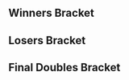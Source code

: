 {{DISPLAYTITLE:Heir II the Throne: ''Melee'' Doubles Bracket}}{{SetGame|melee}}
{{tabs static
|name1=Overview
|link1=Heir/2/Melee
|name2=Entrants
|link2=Heir/2/Melee/Entrants
|name3=Singles Bracket
|link3=Heir/2/Melee/Singles Bracket
|name4=Doubles Bracket
|link4=Heir/2/Melee/Doubles Bracket
|This=4
}}
<!-- Generated with http://tournament-nub.rhcloud.com/toliquipediadoubles name=teamheir-heir2doublesfinal -->
==Winners Bracket==
{{8DEDoublesWBracketA
|r1m1t1p1=Armada |r1m1t1p1flag=se
|r1m1t1p2=Android |r1m1t1p2flag=se |r1m1t1score=2
|r1m1t2p1=Trifasia |r1m1t2p1flag=es
|r1m1t2p2=K-12 |r1m1t2p2flag=es |r1m1t2score=0
|r1m1win=1


|r1m2t1p1=Jeapie |r1m2t1p1flag=nl
|r1m2t1p2=Overtriforce |r1m2t1p2flag=es |r1m2t1score=2
|r1m2t2p1=Vanity Angel |r1m2t2p1flag=gb
|r1m2t2p2=Baxon |r1m2t2p2flag=fr |r1m2t2score=1
|r1m2win=1


|r1m3t1p1=Ice |r1m3t1p1flag=de
|r1m3t1p2=Leffen |r1m3t1p2flag=se |r1m3t1score=2
|r1m3t2p1=reaper |r1m3t2p1flag=de
|r1m3t2p2=Blaze |r1m3t2p2flag=de |r1m3t2score=1
|r1m3win=1


|r1m4t1p1=Professor Pro |r1m4t1p1flag=gb
|r1m4t1p2=Tekk |r1m4t1p2flag=fr |r1m4t1score=2
|r1m4t2p1=Salepate |r1m4t2p1flag=fr
|r1m4t2p2=Mahie |r1m4t2p2flag=fr |r1m4t2score=1
|r1m4win=1


|r2m1t1p1=Armada |r2m1t1p1flag=se
|r2m1t1p2=Android |r2m1t1p2flag=se |r2m1t1score=3
|r2m1t2p1=Jeapie |r2m1t2p1flag=nl
|r2m1t2p2=Overtriforce |r2m1t2p2flag=es |r2m1t2score=0
|r2m1win=1
|r2m1t1p1char1=peach |r2m1t1p1stock1=1 |r2m1t1p2char1=sheik |r2m1t1p2stock1=1
|r2m1t2p1char1=cf |r2m1t2p1stock1=0 |r2m1t2p2char1=sheik |r2m1t2p2stock1=0 |r2m1win1=1 |r2m1stage1=Final Destination
|r2m1t1p1char2=peach |r2m1t1p1stock2=1 |r2m1t1p2char2=sheik |r2m1t1p2stock2=1
|r2m1t2p1char2=cf |r2m1t2p1stock2=0 |r2m1t2p2char2=sheik |r2m1t2p2stock2=0 |r2m1win2=1 |r2m1stage2=Final Destination
|r2m1t1p1char3=fox |r2m1t1p1stock3=1 |r2m1t1p2char3=sheik |r2m1t1p2stock3=1
|r2m1t2p1char3=cf |r2m1t2p1stock3=0 |r2m1t2p2char3=sheik |r2m1t2p2stock3=0 |r2m1win3=1 |r2m1stage3=Final Destination
|r2m1t1p1char4= |r2m1t1p1stock4= |r2m1t1p2char4= |r2m1t1p2stock4=
|r2m1t2p1char4= |r2m1t2p1stock4= |r2m1t2p2char4= |r2m1t2p2stock4= |r2m1win4= |r2m1stage4=
|r2m1t1p1char5= |r2m1t1p1stock5= |r2m1t1p2char5= |r2m1t1p2stock5=
|r2m1t2p1char5= |r2m1t2p1stock5= |r2m1t2p2char5= |r2m1t2p2stock5= |r2m1win5= |r2m1stage5=
|r2m1date=
|r2m1finished=
|r2m1details={{BracketMatchDetails|comment=The Challonge bracket incorrectly lists the score as 2-0.|preview=|lrthread=|vod=https://www.youtube.com/watch?v=18_n-dpWpQI|interview=|recap=}}


|r2m2t1p1=Ice |r2m2t1p1flag=de
|r2m2t1p2=Leffen |r2m2t1p2flag=se |r2m2t1score=3
|r2m2t2p1=Professor Pro |r2m2t2p1flag=gb
|r2m2t2p2=Tekk |r2m2t2p2flag=fr |r2m2t2score=1
|r2m2win=1
|r2m2t1p1char1=cf |r2m2t1p1stock1=0 |r2m2t1p2char1=yoshi |r2m2t1p2stock1=0
|r2m2t2p1char1=fox |r2m2t2p1stock1=1 |r2m2t2p2char1=puff |r2m2t2p2stock1=1 |r2m2win1=2 |r2m2stage1=Battlefield
|r2m2t1p1char2=sheik |r2m2t1p1stock2=2 |r2m2t1p2char2=falco |r2m2t1p2stock2=1
|r2m2t2p1char2=fox |r2m2t2p1stock2=0 |r2m2t2p2char2=puff |r2m2t2p2stock2=0 |r2m2win2=1 |r2m2stage2=Pokémon Stadium
|r2m2t1p1char3=sheik |r2m2t1p1stock3=2 |r2m2t1p2char3=falco |r2m2t1p2stock3=1
|r2m2t2p1char3=fox |r2m2t2p1stock3=0 |r2m2t2p2char3=puff |r2m2t2p2stock3=0 |r2m2win3=1 |r2m2stage3=Dream Land
|r2m2t1p1char4=sheik |r2m2t1p1stock4=2 |r2m2t1p2char4=falco |r2m2t1p2stock4=1
|r2m2t2p1char4=fox |r2m2t2p1stock4=0 |r2m2t2p2char4=puff |r2m2t2p2stock4=0 |r2m2win4=1 |r2m2stage4=Dream Land
|r2m2t1p1char5= |r2m2t1p1stock5= |r2m2t1p2char5= |r2m2t1p2stock5=
|r2m2t2p1char5= |r2m2t2p1stock5= |r2m2t2p2char5= |r2m2t2p2stock5= |r2m2win5= |r2m2stage5=
|r2m2date=
|r2m2finished=
|r2m2details={{BracketMatchDetails|comment=|preview=|lrthread=|vod=https://www.youtube.com/watch?v=cNWnqvF4WbI|interview=|recap=}}

}}

==Losers Bracket==
{{16DEDoublesLBracketSmwA
|tourneylink=Heir/2/Melee
|tourneyname=Heir II the Throne
|l1placement=13-16
|l2placement=9-12
|l3placement=7-8
|l4placement=5-6
|column-width=150

|l1m1t1p1=Lucky |l1m1t1p1flag=us
|l1m1t1p2=Meamking |l1m1t1p2flag=gb |l1m1t1score=2
|l1m1t2p1=Eikelmann |l1m1t2p1flag=ru
|l1m1t2p2=GAwes |l1m1t2p2flag=us |l1m1t2score=1
|l1m1win=1


|l1m2t1p1=Norm |l1m2t1p1flag=at
|l1m2t1p2=Däumling |l1m2t1p2flag=de |l1m2t1score=2
|l1m2t2p1=Luigo |l1m2t2p1flag=se
|l1m2t2p2=Beat |l1m2t2p2flag=se |l1m2t2score=1
|l1m2win=1


|l1m3t1p1=Jam |l1m3t1p1flag=gb
|l1m3t1p2=Fuzzyness |l1m3t1p2flag=gb |l1m3t1score=2
|l1m3t2p1=Dev |l1m3t2p1flag=se
|l1m3t2p2=MikeHaggarKJ |l1m3t2p2flag=se |l1m3t2score=0
|l1m3win=1


|l1m4t1p1=Eagle |l1m4t1p1flag=dk
|l1m4t1p2=Stelzig |l1m4t1p2flag=dk |l1m4t1score=2
|l1m4t2p1=Zoler |l1m4t2p1flag=se
|l1m4t2p2=Random-ness |l1m4t2p2flag=se |l1m4t2score=0
|l1m4win=1


|l2m1t1p1=Salepate |l2m1t1p1flag=fr
|l2m1t1p2=Mahie |l2m1t1p2flag=fr |l2m1t1score=1
|l2m1t2p1=Lucky |l2m1t2p1flag=us
|l2m1t2p2=Meamking |l2m1t2p2flag=gb |l2m1t2score=2
|l2m1win=2


|l2m2t1p1=reaper |l2m2t1p1flag=de
|l2m2t1p2=Blaze |l2m2t1p2flag=de |l2m2t1score=2
|l2m2t2p1=Norm |l2m2t2p1flag=at
|l2m2t2p2=Däumling |l2m2t2p2flag=de |l2m2t2score=1
|l2m2win=1


|l2m3t1p1=Vanity Angel |l2m3t1p1flag=gb
|l2m3t1p2=Baxon |l2m3t1p2flag=fr |l2m3t1score=2
|l2m3t2p1=Jam |l2m3t2p1flag=gb
|l2m3t2p2=Fuzzyness |l2m3t2p2flag=gb |l2m3t2score=0
|l2m3win=1


|l2m4t1p1=Trifasia |l2m4t1p1flag=es
|l2m4t1p2=K-12 |l2m4t1p2flag=es |l2m4t1score=2
|l2m4t2p1=Eagle |l2m4t2p1flag=dk
|l2m4t2p2=Stelzig |l2m4t2p2flag=dk |l2m4t2score=0
|l2m4win=1


|l3m1t1p1=Lucky |l3m1t1p1flag=us
|l3m1t1p2=Meamking |l3m1t1p2flag=gb |l3m1t1score=0
|l3m1t2p1=reaper |l3m1t2p1flag=de
|l3m1t2p2=Blaze |l3m1t2p2flag=de |l3m1t2score=3
|l3m1win=2
|l3m1t1p1char1=fox |l3m1t1p1stock1=0 |l3m1t1p2char1=puff |l3m1t1p2stock1=0
|l3m1t2p1char1=marth |l3m1t2p1stock1=2 |l3m1t2p2char1=peach |l3m1t2p2stock1=1 |l3m1win1=2 |l3m1stage1=Final Destination
|l3m1t1p1char2=fox |l3m1t1p1stock2=0 |l3m1t1p2char2=puff |l3m1t1p2stock2=0
|l3m1t2p1char2=marth |l3m1t2p1stock2=3 |l3m1t2p2char2=peach |l3m1t2p2stock2=2 |l3m1win2=2 |l3m1stage2=Final Destination
|l3m1t1p1char3=fox |l3m1t1p1stock3=0 |l3m1t1p2char3=puff |l3m1t1p2stock3=0
|l3m1t2p1char3=marth |l3m1t2p1stock3=1 |l3m1t2p2char3=peach |l3m1t2p2stock3=1 |l3m1win3=2 |l3m1stage3=Pokémon Stadium
|l3m1t1p1char4= |l3m1t1p1stock4= |l3m1t1p2char4= |l3m1t1p2stock4=
|l3m1t2p1char4= |l3m1t2p1stock4= |l3m1t2p2char4= |l3m1t2p2stock4= |l3m1win4= |l3m1stage4=
|l3m1t1p1char5= |l3m1t1p1stock5= |l3m1t1p2char5= |l3m1t1p2stock5=
|l3m1t2p1char5= |l3m1t2p1stock5= |l3m1t2p2char5= |l3m1t2p2stock5= |l3m1win5= |l3m1stage5=
|l3m1date=
|l3m1finished=
|l3m1details={{BracketMatchDetails|comment=|preview=|lrthread=|vod=https://www.youtube.com/watch?v=taqQJ2IOVnU|interview=|recap=}}


|l3m2t1p1=Vanity Angel |l3m2t1p1flag=gb
|l3m2t1p2=Baxon |l3m2t1p2flag=fr |l3m2t1score=3
|l3m2t2p1=Trifasia |l3m2t2p1flag=es
|l3m2t2p2=K-12 |l3m2t2p2flag=es |l3m2t2score=2
|l3m2win=1


|l4m1t1p1=Jeapie |l4m1t1p1flag=nl
|l4m1t1p2=Overtriforce |l4m1t1p2flag=es |l4m1t1score=3
|l4m1t2p1=reaper |l4m1t2p1flag=de
|l4m1t2p2=Blaze |l4m1t2p2flag=de |l4m1t2score=0
|l4m1win=1


|l4m2t1p1=Professor Pro |l4m2t1p1flag=gb
|l4m2t1p2=Tekk |l4m2t1p2flag=fr |l4m2t1score=3
|l4m2t2p1=Vanity Angel |l4m2t2p1flag=gb
|l4m2t2p2=Baxon |l4m2t2p2flag=fr |l4m2t2score=0
|l4m2win=1

}}
<onlyinclude>
==Final Doubles Bracket==
{{DEFinalDoublesSmwBracket
|tourneylink=Heir/2/Melee
|tourneyname=Heir II the Throne
|l1placement=4
|r2placement=3
|r3loserplacement=2
|r3winnerplacement=1

<!-- FROM WINNERS -->
|r1m1t1p1=Armada |r1m1t1p1flag=se
|r1m1t1p2=Android |r1m1t1p2flag=se |r1m1t1score=3
|r1m1t2p1=Ice |r1m1t2p1flag=de
|r1m1t2p2=Leffen |r1m1t2p2flag=se |r1m1t2score=1
|r1m1win=1
|r1m1t1p1char1=peach |r1m1t1p1stock1=1 |r1m1t1p2char1=sheik |r1m1t1p2stock1=1
|r1m1t2p1char1=sheik |r1m1t2p1stock1=0 |r1m1t2p2char1=falco |r1m1t2p2stock1=0 |r1m1win1=1 |r1m1stage1=Battlefield
|r1m1t1p1char2=peach |r1m1t1p1stock2=1 |r1m1t1p2char2=sheik |r1m1t1p2stock2=2
|r1m1t2p1char2=sheik |r1m1t2p1stock2=0 |r1m1t2p2char2=falco |r1m1t2p2stock2=0 |r1m1win2=1 |r1m1stage2=Pokémon Stadium
|r1m1t1p1char3=peach |r1m1t1p1stock3=0 |r1m1t1p2char3=sheik |r1m1t1p2stock3=0
|r1m1t2p1char3=cf |r1m1t2p1stock3=1 |r1m1t2p2char3=falco |r1m1t2p2stock3=1 |r1m1win3=2 |r1m1stage3=Final Destination
|r1m1t1p1char4=peach |r1m1t1p1stock4=1 |r1m1t1p2char4=sheik |r1m1t1p2stock4=1
|r1m1t2p1char4=cf |r1m1t2p1stock4=0 |r1m1t2p2char4=falco |r1m1t2p2stock4=0 |r1m1win4=1 |r1m1stage4=Dream Land
|r1m1t1p1char5= |r1m1t1p1stock5= |r1m1t1p2char5= |r1m1t1p2stock5=
|r1m1t2p1char5= |r1m1t2p1stock5= |r1m1t2p2char5= |r1m1t2p2stock5= |r1m1win5= |r1m1stage5=
|r1m1date=
|r1m1finished=
|r1m1details={{BracketMatchDetails
|vod=https://www.youtube.com/watch?v=HnJYGMwRLEc
|preview=
|lrthread=
|interview=
|recap=
|comment=
|live=
}}


<!-- FROM LOSERS -->
|l1m1t1p1=Jeapie |l1m1t1p1flag=nl
|l1m1t1p2=Overtriforce |l1m1t1p2flag=es |l1m1t1score=3
|l1m1t2p1=Professor Pro |l1m1t2p1flag=gb
|l1m1t2p2=Tekk |l1m1t2p2flag=fr |l1m1t2score=1
|l1m1win=1
|l1m1t1p1char1=cf |l1m1t1p1stock1=0 |l1m1t1p2char1=sheik |l1m1t1p2stock1=0
|l1m1t2p1char1=fox |l1m1t2p1stock1=1 |l1m1t2p2char1=puff |l1m1t2p2stock1=1 |l1m1win1=2 |l1m1stage1=Battlefield
|l1m1t1p1char2=cf |l1m1t1p1stock2=2 |l1m1t1p2char2=sheik |l1m1t1p2stock2=2
|l1m1t2p1char2=fox |l1m1t2p1stock2=0 |l1m1t2p2char2=puff |l1m1t2p2stock2=0 |l1m1win2=1 |l1m1stage2=Final Destination
|l1m1t1p1char3=cf |l1m1t1p1stock3=1 |l1m1t1p2char3=sheik |l1m1t1p2stock3=1
|l1m1t2p1char3=fox |l1m1t2p1stock3=0 |l1m1t2p2char3=puff |l1m1t2p2stock3=0 |l1m1win3=1 |l1m1stage3=Pokémon Stadium
|l1m1t1p1char4=cf |l1m1t1p1stock4=1 |l1m1t1p2char4=sheik |l1m1t1p2stock4=2
|l1m1t2p1char4=fox |l1m1t2p1stock4=0 |l1m1t2p2char4=puff |l1m1t2p2stock4=0 |l1m1win4=1 |l1m1stage4=Pokémon Stadium
|l1m1t1p1char5= |l1m1t1p1stock5= |l1m1t1p2char5= |l1m1t1p2stock5=
|l1m1t2p1char5= |l1m1t2p1stock5= |l1m1t2p2char5= |l1m1t2p2stock5= |l1m1win5= |l1m1stage5=
|l1m1date=
|l1m1finished=
|l1m1details={{BracketMatchDetails
|vod=https://www.youtube.com/watch?v=Q54RSeH-34Y
|preview=
|lrthread=
|interview=
|recap=
|comment=
|live=
}}

<!-- LOSERS FINALS -->
|r2m1t1p1=Ice |r2m1t1p1flag=de
|r2m1t1p2=Leffen |r2m1t1p2flag=se |r2m1t1score=3
|r2m1t2p1=Jeapie |r2m1t2p1flag=nl
|r2m1t2p2=Overtriforce |r2m1t2p2flag=es |r2m1t2score=1
|r2m1win=1
|r2m1t1p1char1=sheik |r2m1t1p1stock1=0 |r2m1t1p2char1=falco |r2m1t1p2stock1=1
|r2m1t2p1char1=cf |r2m1t2p1stock1=0 |r2m1t2p2char1=sheik |r2m1t2p2stock1=0 |r2m1win1=1 |r2m1stage1=Final Destination
|r2m1t1p1char2=sheik |r2m1t1p1stock2=2 |r2m1t1p2char2=falco |r2m1t1p2stock2=1
|r2m1t2p1char2=cf |r2m1t2p1stock2=0 |r2m1t2p2char2=sheik |r2m1t2p2stock2=0 |r2m1win2=1 |r2m1stage2=Final Destination
|r2m1t1p1char3=sheik |r2m1t1p1stock3=0 |r2m1t1p2char3=falco |r2m1t1p2stock3=0
|r2m1t2p1char3=cf |r2m1t2p1stock3=1 |r2m1t2p2char3=sheik |r2m1t2p2stock3=1 |r2m1win3=2 |r2m1stage3=Dream Land
|r2m1t1p1char4=sheik |r2m1t1p1stock4=1 |r2m1t1p2char4=falco |r2m1t1p2stock4=1
|r2m1t2p1char4=cf |r2m1t2p1stock4=0 |r2m1t2p2char4=sheik |r2m1t2p2stock4=0 |r2m1win4=1 |r2m1stage4=Pokémon Stadium
|r2m1t1p1char5= |r2m1t1p1stock5= |r2m1t1p2char5= |r2m1t1p2stock5=
|r2m1t2p1char5= |r2m1t2p1stock5= |r2m1t2p2char5= |r2m1t2p2stock5= |r2m1win5= |r2m1stage5=
|r2m1date=
|r2m1finished=
|r2m1details={{BracketMatchDetails
|vod=https://www.youtube.com/watch?v=oL6R7SrGGYw
|preview=
|lrthread=
|interview=
|recap=
|comment=
|live=
}}

<!-- GRAND FINALS -->
|r3m1t1p1=Armada |r3m1t1p1flag=se
|r3m1t1p2=Android |r3m1t1p2flag=se |r3m1t1score=3
|r3m1t2p1=Ice |r3m1t2p1flag=de
|r3m1t2p2=Leffen |r3m1t2p2flag=se |r3m1t2score=0
|r3m1win=1
|r3m1t1p1char1=peach |r3m1t1p1stock1=1 |r3m1t1p2char1=sheik |r3m1t1p2stock1=0
|r3m1t2p1char1=cf |r3m1t2p1stock1=0 |r3m1t2p2char1=falco |r3m1t2p2stock1=0 |r3m1win1=1 |r3m1stage1=Final Destination
|r3m1t1p1char2=peach |r3m1t1p1stock2=3 |r3m1t1p2char2=sheik |r3m1t1p2stock2=1
|r3m1t2p1char2=cf |r3m1t2p1stock2=0 |r3m1t2p2char2=falco |r3m1t2p2stock2=0 |r3m1win2=1 |r3m1stage2=Pokémon Stadium
|r3m1t1p1char3=peach |r3m1t1p1stock3=2 |r3m1t1p2char3=sheik |r3m1t1p2stock3=1
|r3m1t2p1char3=sheik |r3m1t2p1stock3=0 |r3m1t2p2char3=falco |r3m1t2p2stock3=0 |r3m1win3=1 |r3m1stage3=Yoshi's Story
|r3m1t1p1char4= |r3m1t1p1stock4= |r3m1t1p2char4= |r3m1t1p2stock4=
|r3m1t2p1char4= |r3m1t2p1stock4= |r3m1t2p2char4= |r3m1t2p2stock4= |r3m1win4= |r3m1stage4=
|r3m1t1p1char5= |r3m1t1p1stock5= |r3m1t1p2char5= |r3m1t1p2stock5=
|r3m1t2p1char5= |r3m1t2p1stock5= |r3m1t2p2char5= |r3m1t2p2stock5= |r3m1win5= |r3m1stage5=
|r3m1date=
|r3m1finished=
|r3m1details={{BracketMatchDetails
|vod=https://www.youtube.com/watch?v=RZkd0ZQdfLw
|preview=
|lrthread=
|interview=
|recap=
|comment=
|live=
}}

}}
</onlyinclude>
